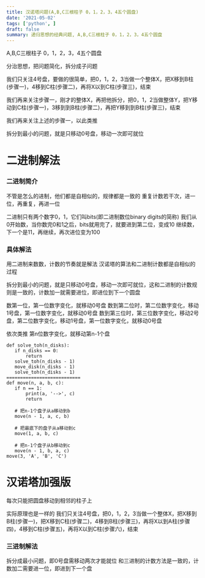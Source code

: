 ```yaml
---
title: 汉诺塔问题(A,B,C三根柱子 0，1，2，3，4五个圆盘)
date: '2021-05-02'
tags: ['python', ]
draft: false
summary: 递归思想的经典问题, A,B,C三根柱子 0，1，2，3，4五个圆盘
---
```


A,B,C三根柱子
0，1，2，3，4五个圆盘

分治思想，把问题简化，拆分成子问题

我们只关注4号盘，要做的很简单，把0，1，2，3当做一个整体X，把X移到B柱(步骤一)，4移到C柱(步骤二)，再将X以到C柱(步骤三)，结束

我们再来关注步骤一，刚才的整体X，再把他拆分，把0，1，2当做整体Y，把Y移动到C柱(步骤一)，3移到到B柱(步骤二)，再把Y移到到B柱(步骤三)，结束

我们再来关注上述的步骤一，以此类推

拆分到最小的问题，就是只移动0号盘，移动一次即可就位



# 二进制解法

### 二进制简介
不管是怎么的进制，他们都是自相似的，规律都是一致的
重复计数若干次，进一位，再重复，再进一位


二进制只有两个数字0，1，它们叫bits(即二进制数位binary digits的简称)
我们从0开始数，当你数完0和1之后，bits就用完了，就要进到第二位，变成10
继续数，下一个是11，再继续，再次进位变为100

### 具体解法


用二进制来数数，计数的节奏就是解法
汉诺塔的算法和二进制计数都是自相似的过程

拆分到最小的问题，就是只移动0号盘，移动一次即可就位，这和二进制的计数规则是一致的，计数加一就需要进位，即进位到下一个圆盘

数第一位，第一位数字变化，就移动0号盘
数到第二位时，第二位数字变化，移动1号盘，第一位数字变化，就移动0号盘
数到第三位时，第三位数字变化，移动2号盘，第二位数字变化，移动1号盘，第一位数字变化，就移动0号盘

依次类推
第n位数字变化，就移动第n-1个盘


 ```
def solve_toh(n_disks):
    if n_disks == 0:
        return
    solve_toh(n_disks - 1)
    move_disk(n_disks - 1)
    solve_toh(n_disks - 1)
===========================
def move(n, a, b, c):
    if n == 1:
        print(a, '-->', c)
        return

    # 把n-1个盘子从a移动到b
    move(n - 1, a, c, b)

    # 把最底下的盘子从a移动到c
    move(1, a, b, c)

    # 把n-1个盘子从b移动到c
    move(n - 1, b, a, c)
move(3, 'A', 'B', 'C')
 ```


# 汉诺塔加强版
每次只能把圆盘移动到相邻的柱子上


实际原理也是一样的
我们只关注4号盘，把0，1，2，3当做一个整体X，把X移到B柱(步骤一)，把X移到C柱(步骤二)，4移到B柱(步骤三)，再将X以到A柱(步骤四)，4移到C柱(步骤五)，再将X以到C柱(步骤六)，结束


### 三进制解法
 
拆分成最小问题，即0号盘需移动两次才能就位
和三进制的计数方法是一致的，计数加二需要进一位，即进到下一个盘
